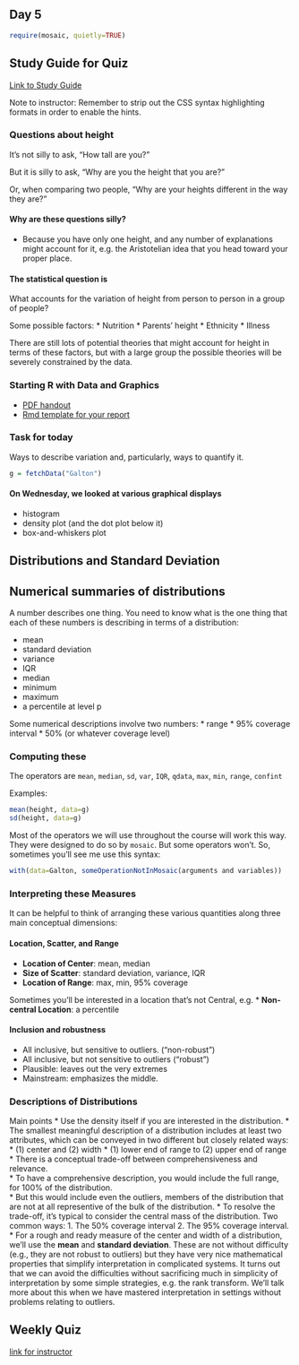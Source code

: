 Day 5
--------------------------
```r
require(mosaic, quietly=TRUE)
```

## Study Guide for Quiz

[Link to Study Guide](https://dl.dropboxusercontent.com/u/5098197/Stat155Fall2013/ThingsWithHints/Quiz-1-R-Study-Guide.html)

Note to instructor: Remember to strip out the CSS syntax highlighting formats in order to enable the hints.



### Questions about height

It's not silly to ask, "How tall are you?"

But it is silly to ask, "Why are you the height that you are?"

Or, when comparing two people, "Why are your heights different in the way they are?"

#### Why are these questions silly?

* Because you have only one height, and any number of explanations might account for it, e.g. the Aristotelian idea that you head toward your proper place.

#### The statistical question is

What accounts for the variation of height from person to person in a group of people?

Some possible factors:
* Nutrition
* Parents' height
* Ethnicity
* Illness

There are still lots of potential theories that might account for height in terms of these factors, but with a large group the possible theories will be severely constrained by the data.  

### Starting R with Data and Graphics

* [PDF handout](../In-Class-Activities/StartRwithGraphics/R-stats-intro.pdf)
* [Rmd template for your report](../Notes/Day-04/StartRwithGraphics-template)

### Task for today

Ways to describe variation and, particularly, ways to quantify it.

```r
g = fetchData("Galton")
```

#### On Wednesday, we looked at various graphical displays

* histogram
* density plot (and the dot plot below it)
* box-and-whiskers plot


## Distributions and Standard Deviation
## Numerical summaries of distributions 

A number describes one thing.  You need to know what is the one thing that each of these numbers is describing in  terms of a distribution:

* mean
* standard deviation
* variance
* IQR
* median
* minimum
* maximum
* a percentile at level p

Some numerical descriptions involve two numbers:
* range
* 95% coverage interval
* 50% (or whatever coverage level)

### Computing these

The operators are `mean`, `median`, `sd`, `var`, `IQR`, `qdata`, `max`, `min`, `range`, `confint`

Examples:
```r
mean(height, data=g)
sd(height, data=g)
```

Most of the operators we will use throughout the course will work this way.  They were designed to do so by `mosaic`.  But some operators won't.  So, sometimes you'll see me use this syntax:

```r
with(data=Galton, someOperationNotInMosaic(arguments and variables))
```





### Interpreting these Measures

It can be helpful to think of arranging these various quantities along three main  conceptual dimensions:

#### Location, Scatter, and Range

* **Location of Center**: mean, median
* **Size of Scatter**: standard deviation, variance, IQR
* **Location of Range**: max, min, 95% coverage

Sometimes you'll be interested in a location that's not Central, e.g.
* **Non-central Location**: a percentile

#### Inclusion and robustness

* All inclusive, but sensitive to outliers. ("non-robust")
* All inclusive, but not sensitive to outliers ("robust")
* Plausible: leaves out the very extremes
* Mainstream: emphasizes the middle.




### Descriptions of Distributions

Main points
* Use the density itself if you are interested in the distribution.
* The smallest meaningful description of a distribution includes at least two attributes, which can be conveyed in two different but closely related ways:
    * (1) center and (2) width
    * (1) lower end of range to (2) upper end of range
* There is a conceptual trade-off between comprehensiveness and relevance.  
    * To have a comprehensive description, you would include the full range, for 100% of the distribution.  
    * But this would include even the outliers, members of the distribution that are not at all representive of the bulk of the distribution.
* To resolve the trade-off, it's typical to consider the central mass of the distribution.  Two common ways:
    1. The 50% coverage interval
    2. The 95% coverage interval.
* For a rough and ready measure of the center and width of a distribution, we'll use the **mean** and **standard deviation**.  These are not without difficulty (e.g., they are not robust to outliers) but they have very nice mathematical properties that simplify interpretation in complicated systems.  It turns out that we can avoid the difficulties without sacrificing much in simplicity of interpretation by some simple strategies, e.g. the rank transform.  We'll talk more about this when we have mastered interpretation in settings without problems relating to outliers.


## Weekly Quiz 

[link for instructor](Dropbox/Stats155Fall2013/155InstructorsShared/DTK/Quizzes/Quiz-1-R.Rnw)
